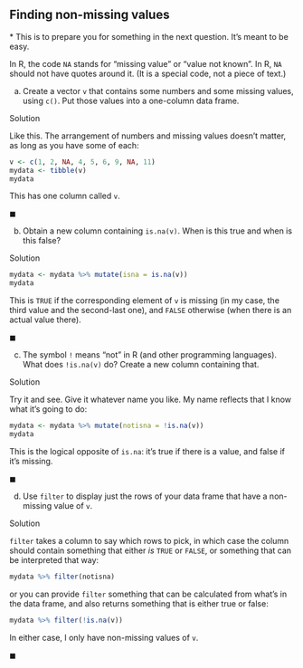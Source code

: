 ##  Finding non-missing values


 <a name="part:prepare-next">*</a> This is to prepare you for something in the next
question. It's meant to be easy.

In R, the code `NA` stands for "missing value" or
"value not known". In R, `NA` should not have quotes around
it. (It is a special code, not a piece of text.)


(a) Create a vector `v` that contains some numbers and some
missing values, using `c()`. Put those values into a
one-column data frame.
 
Solution


Like this. The arrangement of numbers and missing values doesn't
matter, as long as you have some of each:
```r
v <- c(1, 2, NA, 4, 5, 6, 9, NA, 11)
mydata <- tibble(v)
mydata
```

     

This has one column called `v`.
 
$\blacksquare$

(b) Obtain a new column containing `is.na(v)`. When is this true and when is this false?
 
Solution


```r
mydata <- mydata %>% mutate(isna = is.na(v))
mydata
```

     

This is `TRUE` if the corresponding element of `v` is
missing (in my case, the third value and the second-last one), and
`FALSE` otherwise (when there is an actual value there).
 
$\blacksquare$

(c) The symbol `!` means "not" in R (and other
programming languages). What does `!is.na(v)` do? Create a
new column containing that.
 
Solution


Try it and see. Give it whatever name you like. My name reflects
that I know what it's going to do:
```r
mydata <- mydata %>% mutate(notisna = !is.na(v))
mydata
```

     

This is the logical opposite of `is.na`: it's true if there is
a value, and false if it's missing.
 
$\blacksquare$

(d) Use `filter` to display just the
rows of your data frame that have a non-missing value of `v`.

 
Solution


`filter` takes a column to say which rows to pick, in
which case the column should contain something that either *is*
`TRUE` or `FALSE`, or something that can be
interpreted that way:
```r
mydata %>% filter(notisna)
```

   

or you can provide `filter` something that can be calculated
from what's in the data frame, and also returns something that is
either true or false:

```r
mydata %>% filter(!is.na(v))
```

 

In either case, I only have non-missing values of `v`.
 
$\blacksquare$




